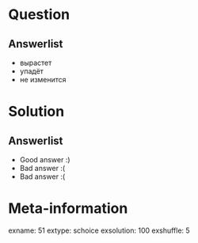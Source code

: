 Question
========


Answerlist
----------
*  вырастет
*  упадёт
*  не изменится

Solution
========

Answerlist
----------
*  Good answer :)
*  Bad answer :(
*  Bad answer :(

Meta-information
================
exname: 51
extype: schoice
exsolution: 100
exshuffle: 5
